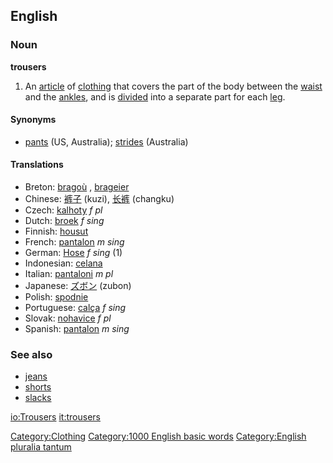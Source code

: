 ==English==

===Noun===
'''trousers''' {{p}}
# An [[article]] of [[clothing]] that covers the part of the body between the [[waist]] and the [[ankle]]s, and is [[divide]]d into a separate part for each [[leg]].

====Synonyms====
*[[pants]] (US, Australia); [[strides]] (Australia)

====Translations====
*Breton: [[bragoù]] {{m}}, [[brageier]] {{p}}
*Chinese: [[裤子]] (kuzi), [[长裤]] (changku)
*Czech: [[kalhoty]] ''f pl''
*Dutch: [[broek]] ''f sing''
*Finnish: [[housut]]
*French: [[pantalon]] ''m sing''
*German: [[Hose]] ''f sing'' (1)
*Indonesian: [[celana]]
*Italian: [[pantaloni]] ''m pl''
*Japanese: [[ズボン]] (zubon)
*Polish: [[spodnie]] {{p}}
*Portuguese: [[calça]] ''f sing''
*Slovak: [[nohavice#Slovak|nohavice]] ''f pl''
*Spanish: [[pantalon]] ''m sing''

===See also===
*[[jeans]]
*[[shorts]]
*[[slacks]]

[[Category:Clothing]]
[[Category:1000 English basic words]]
[[Category:English pluralia tantum]]

[[io:Trousers]]
[[it:trousers]]